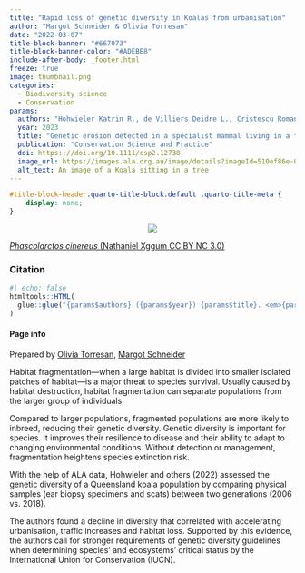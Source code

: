 ```yaml
---
title: "Rapid loss of genetic diversity in Koalas from urbanisation"
author: "Margot Schneider & Olivia Torresan"
date: "2022-03-07"
title-block-banner: "#667073"
title-block-banner-color: "#ADEBE8"
include-after-body: _footer.html
freeze: true
image: thumbnail.png
categories:
  - Biodiversity science
  - Conservation
params:
  authors: "Hohwieler Katrin R., de Villiers Deidre L., Cristescu Romane, Celine H. Frere"
  year: 2023
  title: "Genetic erosion detected in a specialist mammal living in a fast-developing environment"
  publication: "Conservation Science and Practice"
  doi: https:://doi.org/10.1111/csp2.12738
  image_url: https://images.ala.org.au/image/details?imageId=510ef86e-0fa3-41c3-a023-1b569398788d
  alt_text: An image of a Koala sitting in a tree
---
```


<!-- remove metadata section -->

```css
#title-block-header.quarto-title-block.default .quarto-title-meta {
    display: none;
}
```


<!-- Side panel -->

:::{.column-page}

:::{.paper-side-column}

<center>
:::{.col-image layout-ncol=1 style="margin-left: auto; margin-right: auto;"}
<!-- add image url -->
<img src="https://ala-images.s3.ap-southeast-2.amazonaws.com/store/d/8/8/7/510ef86e-0fa3-41c3-a023-1b569398788d/original" class="rounded"/></img>
:::
</center>

::: figure-caption
<!-- edit caption -->
[*Phascolarctos cinereus* (Nathaniel Xggum CC BY NC 3.0)](https://images.ala.org.au/image/details?imageId=510ef86e-0fa3-41c3-a023-1b569398788dl)
:::

### Citation
```r
#| echo: false
htmltools::HTML(
  glue::glue("{params$authors} ({params$year}) {params$title}. <em>{params$publication}</em> <a href='{params$doi}' target='_blank'>{params$doi}</a>")
)
```


#### Page info
Prepared by 
[Olivia Torresan](https://labs.ala.org.au/people/Torresan_Olivia/), 
[Margot Schneider](https://labs.ala.org.au/people/Schneider_Margot/)
:::


<!-- Main panel description -->

::: {.paper-main-column}
Habitat fragmentation—when a large habitat is divided into smaller isolated patches of habitat—is a major threat to species survival. Usually caused by habitat destruction, habitat fragmentation can separate populations from the larger group of individuals. 

Compared to larger populations, fragmented populations are more likely to inbreed, reducing their genetic diversity. Genetic diversity is important for species. It improves their resilience to disease and their ability to adapt to changing environmental conditions. Without detection or management, fragmentation heightens species extinction risk. 

With the help of ALA data, Hohwieler and others (2022) assessed the genetic diversity of a Queensland koala population by comparing physical samples (ear biopsy specimens and scats) between two generations (2006 vs. 2018).

The authors found a decline in diversity that correlated with accelerating urbanisation, traffic increases and habitat loss. Supported by this evidence, the authors call for stronger requirements of genetic diversity guidelines when determining species' and ecosystems' critical status by the International Union for Conservation (IUCN).
:::

:::

